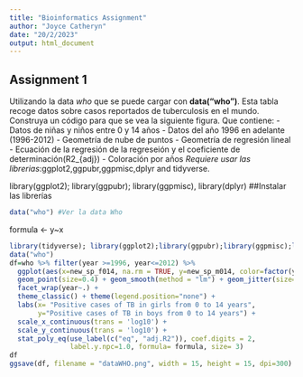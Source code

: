 ```yaml
---
title: "Bioinformatics Assignment"
author: "Joyce Catheryn"
date: "20/2/2023"
output: html_document
---
```



## Assignment 1
Utilizando la data *who* que se puede cargar con **data("who")**. Esta tabla recoge datos sobre casos reportados de tuberculosis en el mundo. Construya un código para que se vea la siguiente figura. Que contiene: 
- Datos de niñas y niños entre 0 y 14 años
- Datos del año 1996 en adelante (1996-2012)
- Geometría de nube de puntos
- Geometría de regresión lineal
- Ecuación de la regresión de la regreseión y el coeficiente de determinación\(R2_{adj}\)
- Coloración por años
*Requiere usar las librerias*:ggplot2,ggpubr,ggpmisc,dplyr and tidyverse. 

library(ggplot2); library(ggpubr); library(ggpmisc), library(dplyr) ##Instalar las librerías


```r
data("who") #Ver la data Who
```
formula <- y~x
```r
library(tidyverse); library(ggplot2);library(ggpubr);library(ggpmisc);library(dplyr)
data("who")
df=who %>% filter(year >=1996, year<=2012) %>%
  ggplot(aes(x=new_sp_f014, na.rm = TRUE, y=new_sp_m014, color=factor(year))) +
  geom_point(size=0.4) + geom_smooth(method = "lm") + geom_jitter(size=0.5, alpha=0.2, na.rm = TRUE) +  
  facet_wrap(year~.) +
  theme_classic() + theme(legend.position="none") + 
  labs(x= "Positive cases of TB in girls from 0 to 14 years", 
       y="Positive cases of TB in boys from 0 to 14 years") +
  scale_x_continuous(trans = 'log10') + 
  scale_y_continuous(trans = 'log10') + 
  stat_poly_eq(use_label(c("eq", "adj.R2")), coef.digits = 2, 
               label.y.npc=1.0, formula= formula, size= 3) 
df
ggsave(df, filename = "dataWHO.png", width = 15, height = 15, dpi=300)
```





